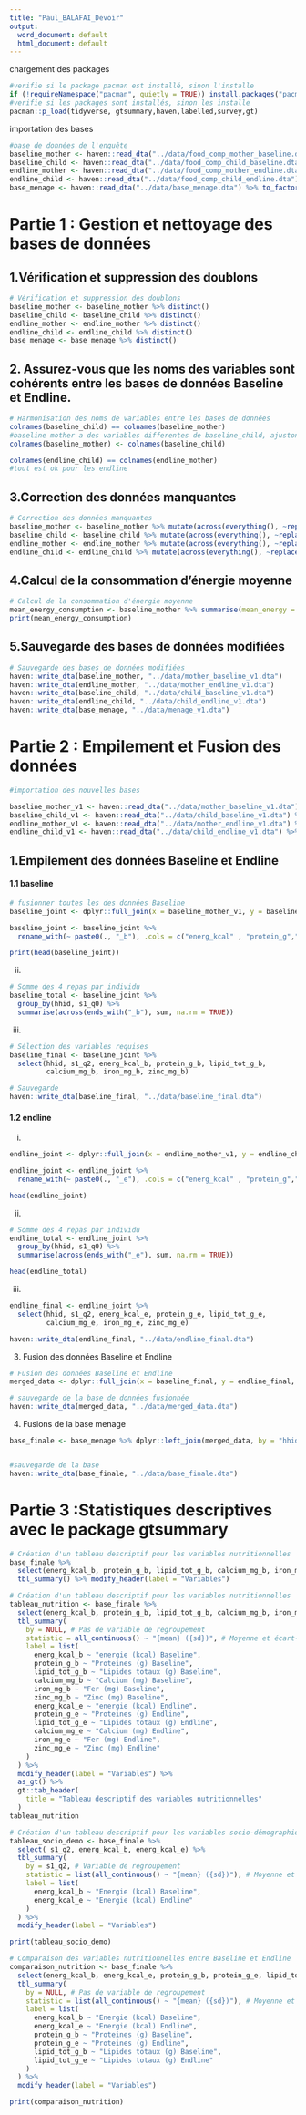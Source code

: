 ```yaml
---
title: "Paul_BALAFAI_Devoir"
output:
  word_document: default
  html_document: default
---
```


chargement des packages

```r
#verifie si le package pacman est installé, sinon l'installe
if (!requireNamespace("pacman", quietly = TRUE)) install.packages("pacman")
#verifie si les packages sont installés, sinon les installe
pacman::p_load(tidyverse, gtsummary,haven,labelled,survey,gt)

```



importation des bases
```r
#base de données de l'enquête
baseline_mother <- haven::read_dta("../data/food_comp_mother_baseline.dta") %>% to_factor()
baseline_child <- haven::read_dta("../data/food_comp_child_baseline.dta") %>% to_factor()
endline_mother <- haven::read_dta("../data/food_comp_mother_endline.dta") %>% to_factor()
endline_child <- haven::read_dta("../data/food_comp_child_endline.dta") %>% to_factor()
base_menage <- haven::read_dta("../data/base_menage.dta") %>% to_factor()
```



# Partie 1 : Gestion et nettoyage des bases de données


## 1.Vérification et suppression des doublons
```r
# Vérification et suppression des doublons
baseline_mother <- baseline_mother %>% distinct()
baseline_child <- baseline_child %>% distinct()
endline_mother <- endline_mother %>% distinct()
endline_child <- endline_child %>% distinct()
base_menage <- base_menage %>% distinct()
```


## 2. Assurez-vous que les noms des variables sont cohérents entre les bases de données Baseline et Endline.
```r
# Harmonisation des noms de variables entre les bases de données
colnames(baseline_child) == colnames(baseline_mother)
#baseline mother a des variables differentes de baseline_child, ajustons les
colnames(baseline_mother) <- colnames(baseline_child)

colnames(endline_child) == colnames(endline_mother)
#tout est ok pour les endline

```


## 3.Correction des données manquantes

```r
# Correction des données manquantes
baseline_mother <- baseline_mother %>% mutate(across(everything(), ~replace_na(.x, 0)))
baseline_child <- baseline_child %>% mutate(across(everything(), ~replace_na(.x, 0)))
endline_mother <- endline_mother %>% mutate(across(everything(), ~replace_na(.x, 0)))
endline_child <- endline_child %>% mutate(across(everything(), ~replace_na(.x, 0)))
```


## 4.Calcul de la consommation d'énergie moyenne

```r
# Calcul de la consommation d'énergie moyenne
mean_energy_consumption <- baseline_mother %>% summarise(mean_energy = mean(energ_kcal, na.rm = TRUE))
print(mean_energy_consumption)

```


## 5.Sauvegarde des bases de données modifiées
```r
# Sauvegarde des bases de données modifiées
haven::write_dta(baseline_mother, "../data/mother_baseline_v1.dta")
haven::write_dta(endline_mother, "../data/mother_endline_v1.dta")
haven::write_dta(baseline_child, "../data/child_baseline_v1.dta")
haven::write_dta(endline_child, "../data/child_endline_v1.dta")
haven::write_dta(base_menage, "../data/menage_v1.dta")
```




# Partie 2 : Empilement et Fusion des données

```r
#importation des nouvelles bases

baseline_mother_v1 <- haven::read_dta("../data/mother_baseline_v1.dta") %>% to_factor()
baseline_child_v1 <- haven::read_dta("../data/child_baseline_v1.dta") %>% to_factor()
endline_mother_v1 <- haven::read_dta("../data/mother_endline_v1.dta") %>% to_factor()
endline_child_v1 <- haven::read_dta("../data/child_endline_v1.dta") %>% to_factor()
```


## 1.Empilement des données Baseline et Endline

####  1.1 baseline
```r
# fusionner toutes les des données Baseline
baseline_joint <- dplyr::full_join(x = baseline_mother_v1, y = baseline_child_v1, by = "hhid", suffix = c("",""))

```


```r

baseline_joint <- baseline_joint %>%
  rename_with(~ paste0(., "_b"), .cols = c("energ_kcal" , "protein_g","lipid_tot_g", "calcium_mg"  ,"iron_mg"   ,  "zinc_mg"   ,  "vit_b6_mg", "vit_b12_mcg", "vit_c_mg"   ))

print(head(baseline_joint))
```
ii)
```r
# Somme des 4 repas par individu
baseline_total <- baseline_joint %>%
  group_by(hhid, s1_q0) %>%
  summarise(across(ends_with("_b"), sum, na.rm = TRUE))
```


iii)
```r
# Sélection des variables requises
baseline_final <- baseline_joint %>%
  select(hhid, s1_q2, energ_kcal_b, protein_g_b, lipid_tot_g_b, 
         calcium_mg_b, iron_mg_b, zinc_mg_b)

# Sauvegarde
haven::write_dta(baseline_final, "../data/baseline_final.dta")
```

####  1.2 endline

i)
```r
endline_joint <- dplyr::full_join(x = endline_mother_v1, y = endline_child_v1, by = "hhid", suffix = c("",""))
```
```r
endline_joint <- endline_joint %>%
  rename_with(~ paste0(., "_e"), .cols = c("energ_kcal" , "protein_g","lipid_tot_g", "calcium_mg"  ,"iron_mg"   ,  "zinc_mg"   ,  "vit_b6_mg", "vit_b12_mcg", "vit_c_mg"   ))

head(endline_joint)
```


ii)
```r
# Somme des 4 repas par individu
endline_total <- endline_joint %>%
  group_by(hhid, s1_q0) %>%
  summarise(across(ends_with("_e"), sum, na.rm = TRUE))

head(endline_total)
```
iii)
```r

endline_final <- endline_joint %>%
  select(hhid, s1_q2, energ_kcal_e, protein_g_e, lipid_tot_g_e, 
         calcium_mg_e, iron_mg_e, zinc_mg_e)

haven::write_dta(endline_final, "../data/endline_final.dta")
```


3) Fusion des données Baseline et Endline
```r
# Fusion des données Baseline et Endline
merged_data <- dplyr::full_join(x = baseline_final, y = endline_final, by = "hhid", suffix = c("_baseline", "_endline"))

# sauvegarde de la base de données fusionnée
haven::write_dta(merged_data, "../data/merged_data.dta")
```

4) Fusions de la base menage

```r
base_finale <- base_menage %>% dplyr::left_join(merged_data, by = "hhid")


#sauvegarde de la base
haven::write_dta(base_finale, "../data/base_finale.dta")
```


# Partie 3 :Statistiques descriptives avec le package gtsummary
```r
# Création d'un tableau descriptif pour les variables nutritionnelles
base_finale %>%
  select(energ_kcal_b, protein_g_b, lipid_tot_g_b, calcium_mg_b, iron_mg_b, zinc_mg_b, energ_kcal_e, protein_g_e, lipid_tot_g_e, calcium_mg_e, iron_mg_e, zinc_mg_e) %>%
  tbl_summary() %>% modify_header(label = "Variables")
```


```r
# Création d'un tableau descriptif pour les variables nutritionnelles
tableau_nutrition <- base_finale %>%
  select(energ_kcal_b, protein_g_b, lipid_tot_g_b, calcium_mg_b, iron_mg_b, zinc_mg_b, energ_kcal_e, protein_g_e, lipid_tot_g_e, calcium_mg_e, iron_mg_e, zinc_mg_e) %>%
  tbl_summary(
    by = NULL, # Pas de variable de regroupement
    statistic = all_continuous() ~ "{mean} ({sd})", # Moyenne et écart-type
    label = list(
      energ_kcal_b ~ "energie (kcal) Baseline",
      protein_g_b ~ "Proteines (g) Baseline",
      lipid_tot_g_b ~ "Lipides totaux (g) Baseline",
      calcium_mg_b ~ "Calcium (mg) Baseline",
      iron_mg_b ~ "Fer (mg) Baseline",
      zinc_mg_b ~ "Zinc (mg) Baseline",
      energ_kcal_e ~ "energie (kcal) Endline",
      protein_g_e ~ "Proteines (g) Endline",
      lipid_tot_g_e ~ "Lipides totaux (g) Endline",
      calcium_mg_e ~ "Calcium (mg) Endline",
      iron_mg_e ~ "Fer (mg) Endline",
      zinc_mg_e ~ "Zinc (mg) Endline"
    )
  ) %>%
  modify_header(label = "Variables") %>%
  as_gt() %>%
  gt::tab_header(
    title = "Tableau descriptif des variables nutritionnelles"
  )
tableau_nutrition

```

```r
# Création d'un tableau descriptif pour les variables socio-démographiques
tableau_socio_demo <- base_finale %>%
  select( s1_q2, energ_kcal_b, energ_kcal_e) %>%
  tbl_summary(
    by = s1_q2, # Variable de regroupement
    statistic = list(all_continuous() ~ "{mean} ({sd})"), # Moyenne et écart-type
    label = list(
      energ_kcal_b ~ "Energie (kcal) Baseline",
      energ_kcal_e ~ "Energie (kcal) Endline"
    )
  ) %>%
  modify_header(label = "Variables")

print(tableau_socio_demo)
```
```r
# Comparaison des variables nutritionnelles entre Baseline et Endline
comparaison_nutrition <- base_finale %>%
  select(energ_kcal_b, energ_kcal_e, protein_g_b, protein_g_e, lipid_tot_g_b, lipid_tot_g_e) %>%
  tbl_summary(
    by = NULL, # Pas de variable de regroupement
    statistic = list(all_continuous() ~ "{mean} ({sd})"), # Moyenne et écart-type
    label = list(
      energ_kcal_b ~ "Energie (kcal) Baseline",
      energ_kcal_e ~ "Energie (kcal) Endline",
      protein_g_b ~ "Proteines (g) Baseline",
      protein_g_e ~ "Proteines (g) Endline",
      lipid_tot_g_b ~ "Lipides totaux (g) Baseline",
      lipid_tot_g_e ~ "Lipides totaux (g) Endline"
    )
  ) %>%
  modify_header(label = "Variables")

print(comparaison_nutrition)
```


